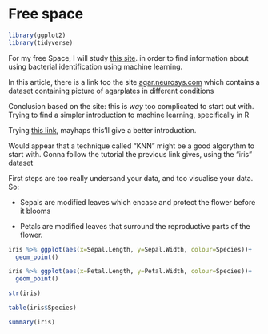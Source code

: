 # Free space

```r
library(ggplot2)
library(tidyverse)

```


For my free Space, I will study [this site](https://towardsdatascience.com/recognition-and-counting-of-microorganisms-on-petri-dishes-53a499283dc8). in order to find information about using bacterial identification using machine learning. 

In this article, there is a link too the site [agar.neurosys.com](https://agar.neurosys.com/) which contains a dataset containing picture of agarplates in different conditions

Conclusion based on the site: this is _way_ too complicated to start out with. Trying to find a simpler introduction to machine learning, specifically in R

Trying [this link](https://www.datacamp.com/tutorial/machine-learning-in-r), mayhaps this'll give a better introduction.

Would appear that a technique called "KNN" might be a good algorythm to start with. Gonna follow the tutorial the previous link gives, using the "iris" dataset

First steps are too really undersand your data, and too visualise your data. So:

- Sepals are modified leaves which encase and protect the flower before it blooms

- Petals are modified leaves that surround the reproductive parts of the flower.

```r
iris %>% ggplot(aes(x=Sepal.Length, y=Sepal.Width, colour=Species))+
  geom_point()

iris %>% ggplot(aes(x=Petal.Length, y=Petal.Width, colour=Species))+
  geom_point()

str(iris)

table(iris$Species)

summary(iris)
```

